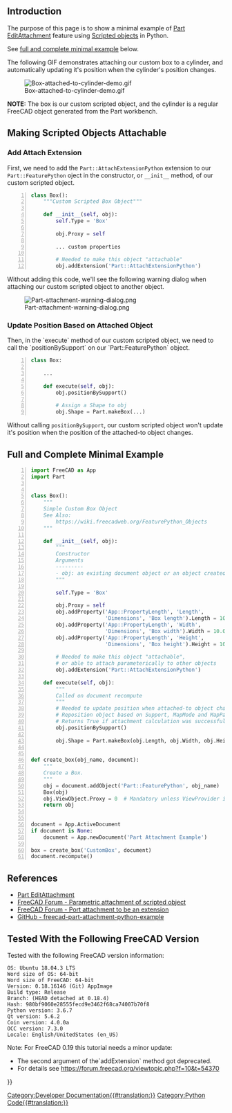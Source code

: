 <languages/>
{{TOCright}}

==Introduction==

The purpose of this page is to show a minimal example of [[Part_EditAttachment|Part EditAttachment]] feature using [[Scripted objects]] in Python.

See [[#Full_and_Complete_Minimal_Example|full and complete minimal example]] below.

The following GIF demonstrates attaching our custom box to a cylinder, and automatically updating it's position when the cylinder's position changes.

[[File:Box-attached-to-cylinder-demo.gif]]

'''NOTE:''' The box is our custom scripted object, and the cylinder is a regular FreeCAD object generated from the Part workbench.

==Making Scripted Objects Attachable==

===Add Attach Extension===

First, we need to add the <code>Part::AttachExtensionPython</code> extension to our <code>Part::FeaturePython</code> oject in the constructor, or <code>__init__</code> method, of our custom scripted object.
<syntaxhighlight lang="python" line='line'>
class Box():
    """Custom Scripted Box Object"""

    def __init__(self, obj):
        self.Type = 'Box'

        obj.Proxy = self
        
        ... custom properties

        # Needed to make this object "attachable"
        obj.addExtension('Part::AttachExtensionPython')
</syntaxhighlight>
Without adding this code, we'll see the following warning dialog when attaching our custom scripted object to another object.

[[File:Part-attachment-warning-dialog.png]]

===Update Position Based on Attached Object===

Then, in the `execute` method of our custom scripted object, we need to call the `positionBySupport` on our `Part::FeaturePython` object.
<syntaxhighlight lang="python" line='line'>
class Box:
    
    ...

    def execute(self, obj):
        obj.positionBySupport()
        
        # Assign a Shape to obj
        obj.Shape = Part.makeBox(...)
</syntaxhighlight>
Without calling <code>positionBySupport</code>, our custom scripted object won't update it's position when the position of the attached-to object changes.

==Full and Complete Minimal Example==
<syntaxhighlight lang="python" line='line'>
import FreeCAD as App
import Part


class Box():
    """
    Simple Custom Box Object
    See Also:
        https://wiki.freecadweb.org/FeaturePython_Objects
    """

    def __init__(self, obj):
        """
        Constructor
        Arguments
        ---------
        - obj: an existing document object or an object created with FreeCAD.Document.addObject('Part::FeaturePython', '{name}').
        """

        self.Type = 'Box'

        obj.Proxy = self
        obj.addProperty('App::PropertyLength', 'Length',
                        'Dimensions', 'Box length').Length = 10.0
        obj.addProperty('App::PropertyLength', 'Width',
                        'Dimensions', 'Box width').Width = 10.0
        obj.addProperty('App::PropertyLength', 'Height',
                        'Dimensions', 'Box height').Height = 10.0

        # Needed to make this object "attachable",
        # or able to attach parameterically to other objects
        obj.addExtension('Part::AttachExtensionPython')

    def execute(self, obj):
        """
        Called on document recompute
        """
        # Needed to update position when attached-to object changes position.
        # Reposition object based on Support, MapMode and MapPathParameter properties.
        # Returns True if attachment calculation was successful, False if object is not attached and Placement wasn't updated,
        obj.positionBySupport()

        obj.Shape = Part.makeBox(obj.Length, obj.Width, obj.Height)


def create_box(obj_name, document):
    """
    Create a Box.
    """
    obj = document.addObject('Part::FeaturePython', obj_name)
    Box(obj)
    obj.ViewObject.Proxy = 0  # Mandatory unless ViewProvider is coded
    return obj


document = App.ActiveDocument
if document is None:
    document = App.newDocument('Part Attachment Example')

box = create_box('CustomBox', document)
document.recompute()
</syntaxhighlight>

==References==

* [[Part_EditAttachment|Part EditAttachment]]
* [https://forum.freecad.org/viewtopic.php?f=22&t=24794 FreeCAD Forum - Parametric attachment of scripted object]
* [https://forum.freecad.org/viewtopic.php?f=10&t=18978&start=10 FreeCAD Forum - Port attachment to be an extension]
* [https://github.com/gbroques/freecad-part-attachment-python-example GitHub - freecad-part-attachment-python-example]

==Tested With the Following FreeCAD Version==

Tested with the following FreeCAD version information:
<pre>
OS: Ubuntu 18.04.3 LTS
Word size of OS: 64-bit
Word size of FreeCAD: 64-bit
Version: 0.18.16146 (Git) AppImage
Build type: Release
Branch: (HEAD detached at 0.18.4)
Hash: 980bf9060e28555fecd9e3462f68ca74007b70f8
Python version: 3.6.7
Qt version: 5.6.2
Coin version: 4.0.0a
OCC version: 7.3.0
Locale: English/UnitedStates (en_US)
</pre>

Note: For FreeCAD 0.19 this tutorial needs a minor update:
* The second argument of the`addExtension` method got deprecated.
* For details see https://forum.freecad.org/viewtopic.php?f=10&t=54370

{{Powerdocnavi{{#translation:}}}}
[[Category:Developer Documentation{{#translation:}}]]
[[Category:Python Code{{#translation:}}]]
{{clear}}